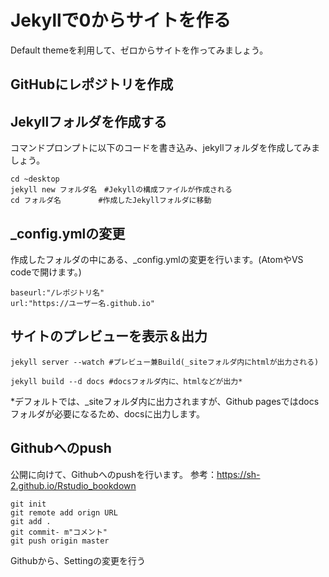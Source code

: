# Jekyllで0からサイトを作る

Default themeを利用して、ゼロからサイトを作ってみましょう。

## GitHubにレポジトリを作成

## Jekyllフォルダを作成する

コマンドプロンプトに以下のコードを書き込み、jekyllフォルダを作成してみましょう。

```
cd ~desktop
jekyll new フォルダ名　#Jekyllの構成ファイルが作成される
cd フォルダ名　　　　　#作成したJekyllフォルダに移動
```

##  _config.ymlの変更

作成したフォルダの中にある、_config.ymlの変更を行います。(AtomやVS codeで開けます。)

```
baseurl:"/レポジトリ名"
url:"https://ユーザー名.github.io"
```

## サイトのプレビューを表示＆出力

```
jekyll server --watch #プレビュー兼Build(_siteフォルダ内にhtmlが出力される)
 
jekyll build --d docs #docsフォルダ内に、htmlなどが出力*
```

*デフォルトでは、_siteフォルダ内に出力されますが、Github pagesではdocsフォルダが必要になるため、docsに出力します。

## Githubへのpush

公開に向けて、Githubへのpushを行います。
参考：<https://sh-2.github.io/Rstudio_bookdown>

```
git init
git remote add orign URL
git add .
git commit- m"コメント"
git push origin master
```

Githubから、Settingの変更を行う